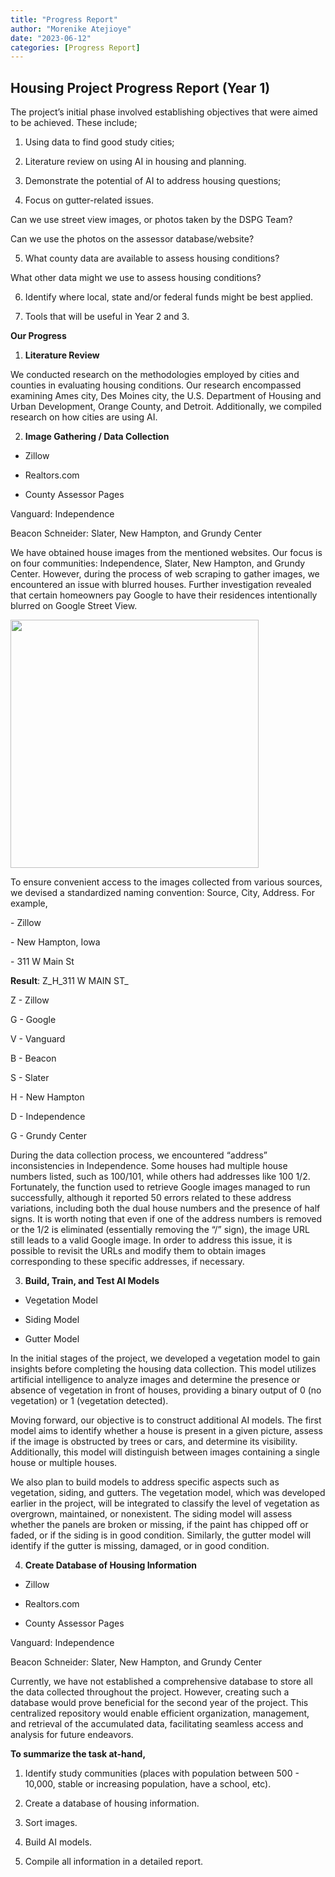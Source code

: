 ```yaml
---
title: "Progress Report"
author: "Morenike Atejioye"
date: "2023-06-12"
categories: [Progress Report]
---
```


## Housing Project Progress Report (Year 1)

The project's initial phase involved establishing objectives that were aimed to be achieved. These include;

1.  Using data to find good study cities;

2.  Literature review on using AI in housing and planning.

3.  Demonstrate the potential of AI to address housing questions;

4.  Focus on gutter-related issues.

Can we use street view images, or photos taken by the DSPG Team?

Can we use the photos on the assessor database/website?

5.  What county data are available to assess housing conditions?

What other data might we use to assess housing conditions?

6.  Identify where local, state and/or federal funds might be best applied.

7.  Tools that will be useful in Year 2 and 3.

**Our Progress**

1.  **Literature Review**

We conducted research on the methodologies employed by cities and counties in evaluating housing conditions. Our research encompassed examining Ames city, Des Moines city, the U.S. Department of Housing and Urban Development, Orange County, and Detroit. Additionally, we compiled research on how cities are using AI.

2.  **Image Gathering / Data Collection**

-   Zillow

-   Realtors.com

-   County Assessor Pages

Vanguard: Independence

Beacon Schneider: Slater, New Hampton, and Grundy Center

We have obtained house images from the mentioned websites. Our focus is on four communities: Independence, Slater, New Hampton, and Grundy Center. However, during the process of web scraping to gather images, we encountered an issue with blurred houses. Further investigation revealed that certain homeowners pay Google to have their residences intentionally blurred on Google Street View.

![](/images/MicrosoftTeams-image%20(1).png){width="397"}

To ensure convenient access to the images collected from various sources, we devised a standardized naming convention: Source, City, Address. For example,

\- Zillow

\- New Hampton, Iowa

\- 311 W Main St

**Result**: Z_H_311 W MAIN ST\_

Z - Zillow

G - Google

V - Vanguard

B - Beacon

S - Slater

H - New Hampton

D - Independence

G - Grundy Center

During the data collection process, we encountered "address" inconsistencies in Independence. Some houses had multiple house numbers listed, such as 100/101, while others had addresses like 100 1/2. Fortunately, the function used to retrieve Google images managed to run successfully, although it reported 50 errors related to these address variations, including both the dual house numbers and the presence of half signs. It is worth noting that even if one of the address numbers is removed or the 1/2 is eliminated (essentially removing the "/" sign), the image URL still leads to a valid Google image. In order to address this issue, it is possible to revisit the URLs and modify them to obtain images corresponding to these specific addresses, if necessary.

3.  **Build, Train, and Test AI Models**

-   Vegetation Model

-   Siding Model

-   Gutter Model

In the initial stages of the project, we developed a vegetation model to gain insights before completing the housing data collection. This model utilizes artificial intelligence to analyze images and determine the presence or absence of vegetation in front of houses, providing a binary output of 0 (no vegetation) or 1 (vegetation detected).

Moving forward, our objective is to construct additional AI models. The first model aims to identify whether a house is present in a given picture, assess if the image is obstructed by trees or cars, and determine its visibility. Additionally, this model will distinguish between images containing a single house or multiple houses.

We also plan to build models to address specific aspects such as vegetation, siding, and gutters. The vegetation model, which was developed earlier in the project, will be integrated to classify the level of vegetation as overgrown, maintained, or nonexistent. The siding model will assess whether the panels are broken or missing, if the paint has chipped off or faded, or if the siding is in good condition. Similarly, the gutter model will identify if the gutter is missing, damaged, or in good condition.

4.  **Create Database of Housing Information**

-   Zillow

-   Realtors.com

-   County Assessor Pages

Vanguard: Independence

Beacon Schneider: Slater, New Hampton, and Grundy Center

Currently, we have not established a comprehensive database to store all the data collected throughout the project. However, creating such a database would prove beneficial for the second year of the project. This centralized repository would enable efficient organization, management, and retrieval of the accumulated data, facilitating seamless access and analysis for future endeavors.

**To summarize the task at-hand,**

1.  Identify study communities (places with population between 500 - 10,000, stable or increasing population, have a school, etc).

2.  Create a database of housing information.

3.  Sort images.

4.  Build AI models.

5.  Compile all information in a detailed report.
